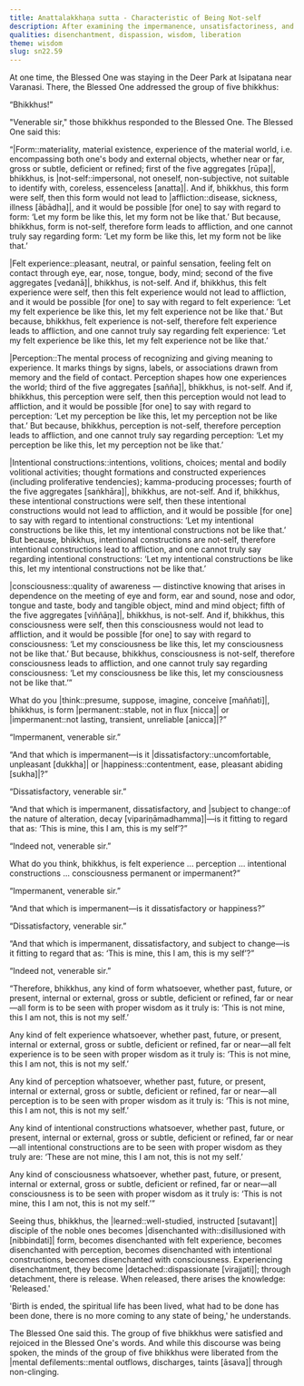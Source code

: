 ```yaml
---
title: Anattalakkhaṇa sutta - Characteristic of Being Not-self
description: After examining the impermanence, unsatisfactoriness, and the changing nature of the five aggregates, the Buddha teaches how to see them with proper wisdom, as not being suitable to identify with.
qualities: disenchantment, dispassion, wisdom, liberation
theme: wisdom
slug: sn22.59
---
```


At one time, the Blessed One was staying in the Deer Park at Isipatana near Varanasi. There, the Blessed One addressed the group of five bhikkhus:

“Bhikkhus!”

"Venerable sir," those bhikkhus responded to the Blessed One. The Blessed One said this: 

“|Form::materiality, material existence, experience of the material world, i.e. encompassing both one's body and external objects, whether near or far, gross or subtle, deficient or refined; first of the five aggregates [rūpa]|, bhikkhus, is |not-self::impersonal, not oneself, non-subjective, not suitable to identify with, coreless, essenceless [anatta]|. And if, bhikkhus, this form were self, then this form would not lead to |affliction::disease, sickness, illness [ābādha]|, and it would be possible [for one] to say with regard to form: ‘Let my form be like this, let my form not be like that.’ But because, bhikkhus, form is not-self, therefore form leads to affliction, and one cannot truly say regarding form: ‘Let my form be like this, let my form not be like that.’

|Felt experience::pleasant, neutral, or painful sensation, feeling felt on contact through eye, ear, nose, tongue, body, mind; second of the five aggregates [vedanā]|, bhikkhus, is not-self. And if, bhikkhus, this felt experience were self, then this felt experience would not lead to affliction, and it would be possible [for one] to say with regard to felt experience: ‘Let my felt experience be like this, let my felt experience not be like that.’ But because, bhikkhus, felt experience is not-self, therefore felt experience leads to affliction, and one cannot truly say regarding felt experience: ‘Let my felt experience be like this, let my felt experience not be like that.’

|Perception::The mental process of recognizing and giving meaning to experience. It marks things by signs, labels, or associations drawn from memory and the field of contact. Perception shapes how one experiences the world; third of the five aggregates [sañña]|, bhikkhus, is not-self. And if, bhikkhus, this perception were self, then this perception would not lead to affliction, and it would be possible [for one] to say with regard to perception: ‘Let my perception be like this, let my perception not be like that.’ But because, bhikkhus, perception is not-self, therefore perception leads to affliction, and one cannot truly say regarding perception: ‘Let my perception be like this, let my perception not be like that.’

|Intentional constructions::intentions, volitions, choices; mental and bodily volitional activities; thought formations and constructed experiences (including proliferative tendencies); kamma-producing processes; fourth of the five aggregates [saṅkhāra]|, bhikkhus, are not-self. And if, bhikkhus, these intentional constructions were self, then these intentional constructions would not lead to affliction, and it would be possible [for one] to say with regard to intentional constructions: ‘Let my intentional constructions be like this, let my intentional constructions not be like that.’ But because, bhikkhus, intentional constructions are not-self, therefore intentional constructions lead to affliction, and one cannot truly say regarding intentional constructions: ‘Let my intentional constructions be like this, let my intentional constructions not be like that.’

|consciousness::quality of awareness — distinctive knowing that arises in dependence on the meeting of eye and form, ear and sound, nose and odor, tongue and taste, body and tangible object, mind and mind object; fifth of the five aggregates [viññāṇa]|, bhikkhus, is not-self. And if, bhikkhus, this consciousness were self, then this consciousness would not lead to affliction, and it would be possible [for one] to say with regard to consciousness: ‘Let my consciousness be like this, let my consciousness not be like that.’ But because, bhikkhus, consciousness is not-self, therefore consciousness leads to affliction, and one cannot truly say regarding consciousness: ‘Let my consciousness be like this, let my consciousness not be like that.’”

What do you |think::presume, suppose, imagine, conceive [maññati]|, bhikkhus, is form |permanent::stable, not in flux [nicca]| or |impermanent::not lasting, transient, unreliable [anicca]|?”

“Impermanent, venerable sir.”

“And that which is impermanent—is it |dissatisfactory::uncomfortable, unpleasant [dukkha]| or |happiness::contentment, ease, pleasant abiding [sukha]|?”

“Dissatisfactory, venerable sir.”

“And that which is impermanent, dissatisfactory, and |subject to change::of the nature of alteration, decay [vipariṇāmadhamma]|—is it fitting to regard that as: ‘This is mine, this I am, this is my self’?”

“Indeed not, venerable sir.”

What do you think, bhikkhus, is felt experience ... perception ... intentional constructions ... consciousness permanent or impermanent?”

“Impermanent, venerable sir.”

“And that which is impermanent—is it dissatisfactory or happiness?”

“Dissatisfactory, venerable sir.”

“And that which is impermanent, dissatisfactory, and subject to change—is it fitting to regard that as: ‘This is mine, this I am, this is my self’?”

“Indeed not, venerable sir.”

“Therefore, bhikkhus, any kind of form whatsoever, whether past, future, or present, internal or external, gross or subtle, deficient or refined, far or near—all form is to be seen with proper wisdom as it truly is: ‘This is not mine, this I am not, this is not my self.’

Any kind of felt experience whatsoever, whether past, future, or present, internal or external, gross or subtle, deficient or refined, far or near—all felt experience is to be seen with proper wisdom as it truly is: ‘This is not mine, this I am not, this is not my self.’

Any kind of perception whatsoever, whether past, future, or present, internal or external, gross or subtle, deficient or refined, far or near—all perception is to be seen with proper wisdom as it truly is: ‘This is not mine, this I am not, this is not my self.’

Any kind of intentional constructions whatsoever, whether past, future, or present, internal or external, gross or subtle, deficient or refined, far or near—all intentional constructions are to be seen with proper wisdom as they truly are: ‘These are not mine, this I am not, this is not my self.’

Any kind of consciousness whatsoever, whether past, future, or present, internal or external, gross or subtle, deficient or refined, far or near—all consciousness is to be seen with proper wisdom as it truly is: ‘This is not mine, this I am not, this is not my self.’”

Seeing thus, bhikkhus, the |learned::well-studied, instructed [sutavant]| disciple of the noble ones becomes |disenchanted with::disillusioned with [nibbindati]| form, becomes disenchanted with felt experience, becomes disenchanted with perception, becomes disenchanted with intentional constructions, becomes disenchanted with consciousness. Experiencing disenchantment, they become |detached::dispassionate [virajjati]|; through detachment, there is release. When released, there arises the knowledge: 'Released.'

'Birth is ended, the spiritual life has been lived, what had to be done has been done, there is no more coming to any state of being,' he understands.

The Blessed One said this. The group of five bhikkhus were satisfied and rejoiced in the Blessed One's words. And while this discourse was being spoken, the minds of the group of five bhikkhus were liberated from the |mental defilements::mental outflows, discharges, taints [āsava]| through non-clinging.